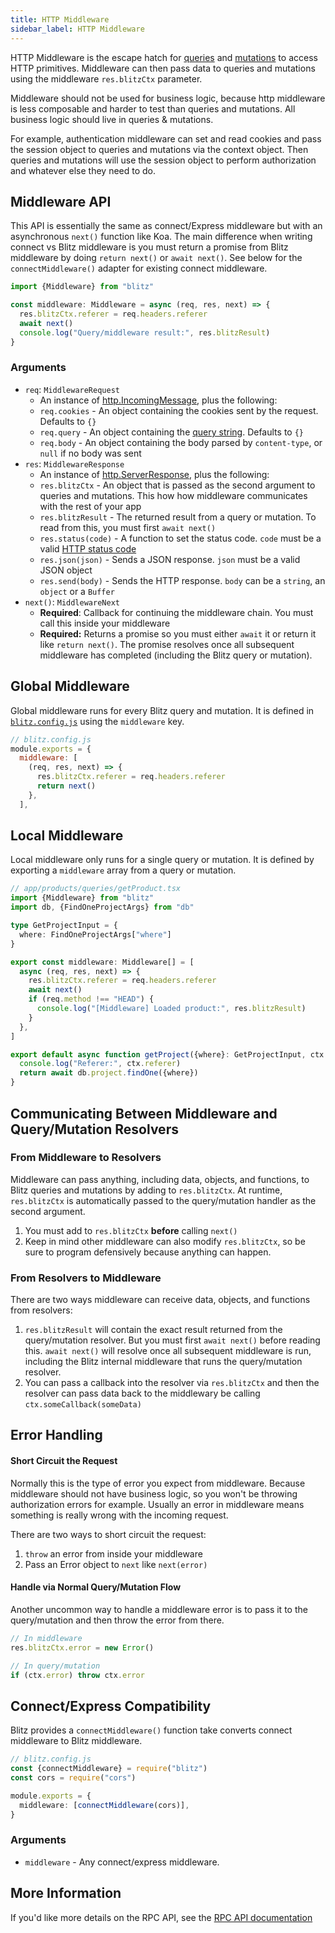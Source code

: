 ```yaml
---
title: HTTP Middleware
sidebar_label: HTTP Middleware
---
```


HTTP Middleware is the escape hatch for [queries](./query-definition.mdx) and [mutations](./mutation-definition.mdx) to access HTTP primitives. Middleware can then pass data to queries and mutations using the middleware `res.blitzCtx` parameter.

Middleware should not be used for business logic, because http middleware is less composable and harder to test than queries and mutations. All business logic should live in queries & mutations.

For example, authentication middleware can set and read cookies and pass the session object to queries and mutations via the context object. Then queries and mutations will use the session object to perform authorization and whatever else they need to do.

## Middleware API

This API is essentially the same as connect/Express middleware but with an asynchronous `next()` function like Koa. The main difference when writing connect vs Blitz middleware is you must return a promise from Blitz middleware by doing `return next()` or `await next()`. See below for the `connectMiddleware()` adapter for existing connect middleware.

```js
import {Middleware} from "blitz"

const middleware: Middleware = async (req, res, next) => {
  res.blitzCtx.referer = req.headers.referer
  await next()
  console.log("Query/middleware result:", res.blitzResult)
}
```

### Arguments

- `req`: `MiddlewareRequest`
  - An instance of [http.IncomingMessage](https://nodejs.org/api/http.html#http_class_http_incomingmessage), plus the following:
  - `req.cookies` - An object containing the cookies sent by the request. Defaults to `{}`
  - `req.query` - An object containing the [query string](https://en.wikipedia.org/wiki/Query_string). Defaults to `{}`
  - `req.body` - An object containing the body parsed by `content-type`, or `null` if no body was sent
- `res`: `MiddlewareResponse`
  - An instance of [http.ServerResponse](https://nodejs.org/api/http.html#http_class_http_serverresponse), plus the following:
  - `res.blitzCtx` - An object that is passed as the second argument to queries and mutations. This how how middleware communicates with the rest of your app
  - `res.blitzResult` - The returned result from a query or mutation. To read from this, you must first `await next()`
  - `res.status(code)` - A function to set the status code. `code` must be a valid [HTTP status code](https://en.wikipedia.org/wiki/List_of_HTTP_status_codes)
  - `res.json(json)` - Sends a JSON response. `json` must be a valid JSON object
  - `res.send(body)` - Sends the HTTP response. `body` can be a `string`, an `object` or a `Buffer`
- `next()`: `MiddlewareNext`
  - **Required**: Callback for continuing the middleware chain. You must call this inside your middleware
  - **Required:** Returns a promise so you must either `await` it or return it like `return next()`. The promise resolves once all subsequent middleware has completed (including the Blitz query or mutation).

## Global Middleware

Global middleware runs for every Blitz query and mutation. It is defined in [`blitz.config.js`](./blitz-config.mdx) using the `middleware` key.

```js
// blitz.config.js
module.exports = {
  middleware: [
    (req, res, next) => {
      res.blitzCtx.referer = req.headers.referer
      return next()
    },
  ],
```

## Local Middleware

Local middleware only runs for a single query or mutation. It is defined by exporting a `middleware` array from a query or mutation.

```ts
// app/products/queries/getProduct.tsx
import {Middleware} from "blitz"
import db, {FindOneProjectArgs} from "db"

type GetProjectInput = {
  where: FindOneProjectArgs["where"]
}

export const middleware: Middleware[] = [
  async (req, res, next) => {
    res.blitzCtx.referer = req.headers.referer
    await next()
    if (req.method !== "HEAD") {
      console.log("[Middleware] Loaded product:", res.blitzResult)
    }
  },
]

export default async function getProject({where}: GetProjectInput, ctx: Record<any, unknown> = {}) {
  console.log("Referer:", ctx.referer)
  return await db.project.findOne({where})
}
```

## Communicating Between Middleware and Query/Mutation Resolvers

### From Middleware to Resolvers

Middleware can pass anything, including data, objects, and functions, to Blitz queries and mutations by adding to `res.blitzCtx`. At runtime, `res.blitzCtx` is automatically passed to the query/mutation handler as the second argument.

1. You must add to `res.blitzCtx` **before** calling `next()`
2. Keep in mind other middleware can also modify `res.blitzCtx`, so be sure to program defensively because anything can happen.

### From Resolvers to Middleware

There are two ways middleware can receive data, objects, and functions from resolvers:

1. `res.blitzResult` will contain the exact result returned from the query/mutation resolver. But you must first `await next()` before reading this. `await next()` will resolve once all subsequent middleware is run, including the Blitz internal middleware that runs the query/mutation resolver.
2. You can pass a callback into the resolver via `res.blitzCtx` and then the resolver can pass data back to the middlewary be calling `ctx.someCallback(someData)`

## Error Handling

#### Short Circuit the Request

Normally this is the type of error you expect from middleware. Because middleware should not have business logic, so you won't be throwing authorization errors for example. Usually an error in middleware means something is really wrong with the incoming request.

There are two ways to short circuit the request:

1. `throw` an error from inside your middleware
2. Pass an Error object to `next` like `next(error)`

#### Handle via Normal Query/Mutation Flow

Another uncommon way to handle a middleware error is to pass it to the query/mutation and then throw the error from there.

```ts
// In middleware
res.blitzCtx.error = new Error()

// In query/mutation
if (ctx.error) throw ctx.error
```

## Connect/Express Compatibility

Blitz provides a `connectMiddleware()` function take converts connect middleware to Blitz middleware.

```ts
// blitz.config.js
const {connectMiddleware} = require("blitz")
const cors = require("cors")

module.exports = {
  middleware: [connectMiddleware(cors)],
}
```

### Arguments

- `middleware` - Any connect/express middleware.

## More Information

If you'd like more details on the RPC API, see the [RPC API documentation](./rpc-specification)
